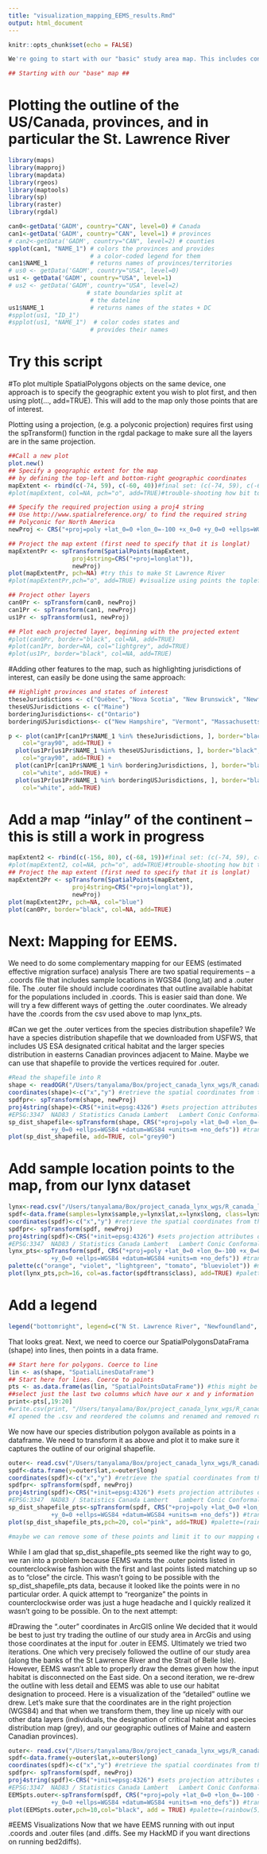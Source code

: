 ```yaml
---
title: "visualization_mapping_EEMS_results.Rmd"
output: html_document
---
```


```r
knitr::opts_chunk$set(echo = FALSE)

We're going to start with our "basic" study area map. This includes continental and state/provincial outlines, our species distribution including US ESA designated critical habitat, our sample locations. Finally, we'll work on generating the .outer coordinates designating available habitat. This is a key requirement of EEMS (estimated effective migration surface. See our HackMD: https://hackmd.io/@tlama/EEMS for details on EEMS

## Starting with our "base" map ##
```
# Plotting the outline of the US/Canada, provinces, and in particular the St. Lawrence River
```r
library(maps)
library(mapproj)
library(mapdata)
library(rgeos)
library(maptools)
library(sp)
library(raster)
library(rgdal)

can0<-getData('GADM', country="CAN", level=0) # Canada
can1<-getData('GADM', country="CAN", level=1) # provinces
# can2<-getData('GADM', country="CAN", level=2) # counties
spplot(can1, "NAME_1") # colors the provinces and provides
                       # a color-coded legend for them
can1$NAME_1            # returns names of provinces/territories
# us0 <- getData('GADM', country="USA", level=0)
us1 <- getData('GADM', country="USA", level=1)
# us2 <- getData('GADM', country="USA", level=2)
                      # state boundaries split at 
                       # the dateline
us1$NAME_1             # returns names of the states + DC
#spplot(us1, "ID_1")
#spplot(us1, "NAME_1")  # color codes states and
                       # provides their names
```
# Try this script 
#To plot multiple SpatialPolygons objects on the same device, one approach is to specify the geographic extent you wish to plot first, and then using plot(..., add=TRUE). This will add to the map only those points that are of interest.

Plotting using a projection, (e.g. a polyconic projection) requires first using the spTransform() function in the rgdal package to make sure all the layers are in the same projection.
```r
##Call a new plot
plot.new()
## Specify a geographic extent for the map
## by defining the top-left and bottom-right geographic coordinates
mapExtent <- rbind(c(-74, 59), c(-60, 40))#final set: (c(-74, 59), c(-61, 40))
#plot(mapExtent, col=NA, pch="o", add=TRUE)#trouble-shooting how bit to makethe extent

## Specify the required projection using a proj4 string
## Use http://www.spatialreference.org/ to find the required string
## Polyconic for North America
newProj <- CRS("+proj=poly +lat_0=0 +lon_0=-100 +x_0=0 +y_0=0 +ellps=WGS84 +datum=WGS84 +units=m +no_defs") #this should be same/similar to "+init=epsg:4326" which is what we have for the points above

## Project the map extent (first need to specify that it is longlat) 
mapExtentPr <- spTransform(SpatialPoints(mapExtent, 
                  proj4string=CRS("+proj=longlat")),
                  newProj)
plot(mapExtentPr, pch=NA) #try this to make St Lawrence River
#plot(mapExtentPr,pch="o", add=TRUE) #visualize using points the topleft and bottomright corners of the extent

## Project other layers
can0Pr <- spTransform(can0, newProj)
can1Pr <- spTransform(can1, newProj)
us1Pr <- spTransform(us1, newProj) 

## Plot each projected layer, beginning with the projected extent
#plot(can0Pr, border="black", col=NA, add=TRUE)
#plot(can1Pr, border=NA, col="lightgrey", add=TRUE)
#plot(us1Pr, border="black", col=NA, add=TRUE)
```
#Adding other features to the map, such as highlighting jurisdictions of interest, can easily be done using the same approach:
```r
## Highlight provinces and states of interest
theseJurisdictions <- c("Québec", "Nova Scotia", "New Brunswick", "Newfoundland and Labrador")
theseUSJurisdictions <- c("Maine")
borderingJurisdictions<- c("Ontario")
borderingUSJurisdictions<- c("New Hampshire", "Vermont", "Massachusetts", "Connecticut", "New York")

p <- plot(can1Pr[can1Pr$NAME_1 %in% theseJurisdictions, ], border="black", 
    col="gray90", add=TRUE) + 
  plot(us1Pr[us1Pr$NAME_1 %in% theseUSJurisdictions, ], border="black", 
    col="gray90", add=TRUE) +
  plot(can1Pr[can1Pr$NAME_1 %in% borderingJurisdictions, ], border="black", cex=0.4, 
    col="white", add=TRUE) +
  plot(us1Pr[us1Pr$NAME_1 %in% borderingUSJurisdictions, ], border="black", cex=0.4, 
    col="white", add=TRUE)
```
# Add a map "inlay" of the continent -- this is still a work in progress
```r
mapExtent2 <- rbind(c(-156, 80), c(-68, 19))#final set: (c(-74, 59), c(-61, 40)) mapExtent <- rbind(c(-156, 80), c(-68, 19))
#plot(mapExtent2, col=NA, pch="o", add=TRUE)#trouble-shooting how bit to makethe extent
## Project the map extent (first need to specify that it is longlat) 
mapExtent2Pr <- spTransform(SpatialPoints(mapExtent, 
                  proj4string=CRS("+proj=longlat")),
                  newProj)
plot(mapExtent2Pr, pch=NA, col="blue")
plot(can0Pr, border="black", col=NA, add=TRUE)
```

# Next: Mapping for EEMS. 
We need to do some complementary mapping for our EEMS (estimated effective migration surface) analysis
There are two spatial requirements -- a .coords file that includes sample locations in WGS84 (long,lat) and a .outer file. The .outer file should include coordinates that outline available habitat for the populations included in .coords. This is easier said than done. We will try a few different ways of getting the .outer coordinates. We already have the .coords from the csv used above to map lynx_pts. 

#Can we get the .outer vertices from the species distribution shapefile? 
We have a species distribution shapefile that we downloaded from USFWS, that includes US ESA designated critical habitat and the larger species distribution in easterns Canadian provinces adjacent to Maine. Maybe we can use that shapefile to provide the vertices required for .outer. 
```r
#Read the shapefile into R
shape <- readOGR("/Users/tanyalama/Box/project_canada_lynx_wgs/R_canada_lynx_wgs/EEMS/IUCN_redlist_Canada_lynx_spp_distribution/data_0.shp")
coordinates(shape)<-c("x","y") #retrieve the spatial coordinates from the lynx dataset
spdfpr<- spTransform(shape, newProj)
proj4string(shape)<-CRS("+init=epsg:4326") #sets projection attributes on spatial data #Here we have WGS84
#EPSG:3347	NAD83 / Statistics Canada Lambert	Lambert Conic Conformal (2SP)
sp_dist_shapefile<-spTransform(shape, CRS("+proj=poly +lat_0=0 +lon_0=-100 +x_0=0 
            +y_0=0 +ellps=WGS84 +datum=WGS84 +units=m +no_defs")) #transform to WGS 84
plot(sp_dist_shapefile, add=TRUE, col="grey90")
```
# Add sample location points to the map, from our lynx dataset
```r
lynx<-read.csv("/Users/tanyalama/Box/project_canada_lynx_wgs/R_canada_lynx_wgs/study_area_map/WGS_locations_WGS84.csv",header=TRUE)
spdf<-data.frame(samples=lynx$sample,y=lynx$lat,x=lynx$long, class=lynx$pop)
coordinates(spdf)<-c("x","y") #retrieve the spatial coordinates from the lynx dataset
spdfpr<- spTransform(spdf, newProj)
proj4string(spdf)<-CRS("+init=epsg:4326") #sets projection attributes on spatial data #Here we have WGS84
#EPSG:3347	NAD83 / Statistics Canada Lambert	Lambert Conic Conformal (2SP)
lynx_pts<-spTransform(spdf, CRS("+proj=poly +lat_0=0 +lon_0=-100 +x_0=0 
            +y_0=0 +ellps=WGS84 +datum=WGS84 +units=m +no_defs")) #transform to WGS 84
palette(c("orange", "violet", "lightgreen", "tomato", "blueviolet")) #matches our admixture plot
plot(lynx_pts,pch=16, col=as.factor(spdftrans$class), add=TRUE) #palette=(rainbow(5))
```
# Add a legend
```r
legend("bottomright", legend=c("N St. Lawrence River", "Newfoundland", "S St. Lawrence River", "Bobcat", "Bobcat-Lynx Hybrid"), pch=16, col=c("orange", "violet", "lightgreen", "tomato", "blueviolet"), text.col="black", cex = 0.6, border=FALSE, box.col=NA, inset=0.1)
```
That looks great. 
Next, we need to coerce our SpatialPolygonsDataFrama (shape) into lines, then points in a data frame. 
```r
## Start here for polygons. Coerce to line
lin <- as(shape, "SpatialLinesDataFrame")  
## Start here for lines. Coerce to points
pts <- as.data.frame(as(lin, "SpatialPointsDataFrame")) #this might be all we need since this is a data frame, let's see
##select just the last two columns which have our x and y information
print<-pts[,19:20]
#write.csv(print, "/Users/tanyalama/Box/project_canada_lynx_wgs/R_canada_lynx_wgs/EEMS/IUCN_redlist_Canada_lynx_spp_distribution/EEMS_spp_dist_as_pts.csv")
#I opened the .csv and reordered the columns and renamed and removed rownames (lazy) 
```
We now have our species distribution polygon available as points in a dataframe. We need to transform it as above and plot it to make sure it captures the outline of our original shapefile. 
```r
outer<- read.csv("/Users/tanyalama/Box/project_canada_lynx_wgs/R_canada_lynx_wgs/EEMS/IUCN_redlist_Canada_lynx_spp_distribution/EEMS_spp_dist_as_pts.csv")
spdf<-data.frame(y=outer$lat,x=outer$long)
coordinates(spdf)<-c("x","y") #retrieve the spatial coordinates from the lynx dataset
spdfpr<- spTransform(spdf, newProj)
proj4string(spdf)<-CRS("+init=epsg:4326") #sets projection attributes on spatial data #Here we have WGS84
#EPSG:3347	NAD83 / Statistics Canada Lambert	Lambert Conic Conformal (2SP)
sp_dist_shapefile_pts<-spTransform(spdf, CRS("+proj=poly +lat_0=0 +lon_0=-100 +x_0=0 
            +y_0=0 +ellps=WGS84 +datum=WGS84 +units=m +no_defs")) #transform to WGS 84
plot(sp_dist_shapefile_pts,pch=20, col="pink", add=TRUE) #palette=(rainbow(5))

#maybe we can remove some of these points and limit it to our mapping extent... but the good news is that these samples match up with our points and ourmap!
```
While I am glad that sp_dist_shapefile_pts seemed like the right way to go, we ran into a problem because EEMS wants the .outer points listed in counterclockwise fashion with the first and last points listed matching up so as to "close" the circle. This wasn't going to be possible with the sp_dist_shapefile_pts data, because it looked like the points were in no particular order. A quick attempt to "reorganize" the points in counterclockwise order was just a huge headache and I quickly realized it wasn't going to be possible. On to the next attempt: 

#Drawing the ".outer" coordinates in ArcGIS online
We decided that it would be best to just try trading the outline of our study area in ArcGis and using those coordinates at the input for .outer in EEMS. Ultimately we tried two iterations. One which very precisely followed the outline of our study area (along the banks of the St Lawrence River and the Strait of Belle Isle). However, EEMS wasn't able to properly draw the demes given how the input habitat is disconnected on the East side. On a second iteration, we re-drew the outline with less detail and EEMS was able to use our habitat designation to proceed. 
Here is a visualization of the "detailed" outline we drew. Let's make sure that the coordinates are in the right projection (WGS84) and that when we transform them, they line up nicely with our other data layers (individuals, the designation of critical habitat and species distribution map (grey), and our geographic outlines of Maine and eastern Canadian provinces).
```r
outer<- read.csv("/Users/tanyalama/Box/project_canada_lynx_wgs/R_canada_lynx_wgs/EEMS/IUCN_redlist_Canada_lynx_spp_distribution/EEMS_outer_arcgis_pts.csv")
spdf<-data.frame(y=outer$lat,x=outer$long)
coordinates(spdf)<-c("x","y") #retrieve the spatial coordinates from the lynx dataset
spdfpr<- spTransform(spdf, newProj)
proj4string(spdf)<-CRS("+init=epsg:4326") #sets projection attributes on spatial data #Here we have WGS84
#EPSG:3347	NAD83 / Statistics Canada Lambert	Lambert Conic Conformal (2SP)
EEMSpts.outer<-spTransform(spdf, CRS("+proj=poly +lat_0=0 +lon_0=-100 +x_0=0 
            +y_0=0 +ellps=WGS84 +datum=WGS84 +units=m +no_defs")) #transform to WGS 84
plot(EEMSpts.outer,pch=10,col="black", add = TRUE) #palette=(rainbow(5))
```

#EEMS Visualizations
Now that we have EEMS running with out input .coords and .outer files (and .diffs. See my HackMD if you want directions on running bed2diffs).
